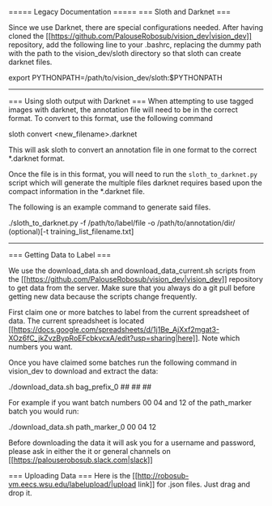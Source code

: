 ===== Legacy Documentation =====
=== Sloth and Darknet ===

Since we use Darknet, there are special configurations needed. After having cloned the [[https://github.com/PalouseRobosub/vision_dev|vision_dev]] repository, add the following line to your .bashrc, replacing the dummy path with the path to the vision_dev/sloth directory so that sloth can create darknet files.

  export PYTHONPATH=/path/to/vision_dev/sloth:$PYTHONPATH

----

=== Using sloth output with Darknet ===
When attempting to use tagged images with darknet, the annotation file will need to be in the correct format. To convert to this format, use the following command

  sloth convert <original file> <new_filename>.darknet

This will ask sloth to convert an annotation file in one format to the correct *.darknet format.

Once the file is in this format, you will need to run the `sloth_to_darknet.py` script which will generate the multiple files darknet requires based upon the compact information in the *.darknet file.

The following is an example command to generate said files.

  ./sloth_to_darknet.py -f /path/to/label/file -o /path/to/annotation/dir/ (optional)[-t training_list_filename.txt]

----
=== Getting Data to Label ===

We use the download_data.sh and download_data_current.sh scripts from the [[https://github.com/PalouseRobosub/vision_dev|vision_dev]] repository to get data from the server. Make sure that you always do a git pull before getting new data because the scripts change frequently.

First claim one or more batches to label from the current spreadsheet of data. The current spreadsheet is located [[https://docs.google.com/spreadsheets/d/1j1Be_AjXxf2mgat3-XOz6fC_jkZvzBypRoEFcbkvcxA/edit?usp=sharing|here]]. Note which numbers you want.

Once you have claimed some batches run the following command in vision_dev to download and extract the data:

  ./download_data.sh bag_prefix_0 ## ## ##

For example if you want batch numbers 00 04 and 12 of the path_marker batch you would run:

  ./download_data.sh path_marker_0 00 04 12

Before downloading the data it will ask you for a username and password, please ask in either the it or general channels on [[https://palouserobosub.slack.com|slack]]

=== Uploading Data ===
<WRAP indent>
Here is the [[http://robosub-vm.eecs.wsu.edu/labelupload/|upload link]] for .json files. Just drag and drop it.
</WRAP>
